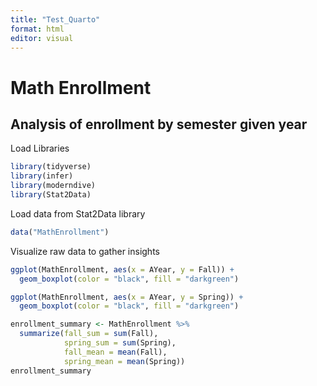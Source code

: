 ```yaml
---
title: "Test_Quarto"
format: html
editor: visual
---
```


# Math Enrollment
## Analysis of enrollment by semester given year
Load Libraries
```r
library(tidyverse)
library(infer)
library(moderndive)
library(Stat2Data)
```

Load data from Stat2Data library
```r
data("MathEnrollment")
```
Visualize raw data to gather insights
```r
ggplot(MathEnrollment, aes(x = AYear, y = Fall)) +
  geom_boxplot(color = "black", fill = "darkgreen")

ggplot(MathEnrollment, aes(x = AYear, y = Spring)) +
  geom_boxplot(color = "black", fill = "darkgreen")
```

```r
enrollment_summary <- MathEnrollment %>%
  summarize(fall_sum = sum(Fall),
            spring_sum = sum(Spring),
            fall_mean = mean(Fall),
            spring_mean = mean(Spring))
enrollment_summary
```